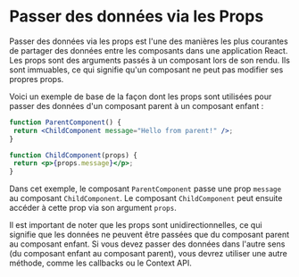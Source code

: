 # Passer des données via les Props

Passer des données via les props est l'une des manières les plus courantes de partager des données entre les composants dans une application React. Les props sont des arguments passés à un composant lors de son rendu. Ils sont immuables, ce qui signifie qu'un composant ne peut pas modifier ses propres props.

Voici un exemple de base de la façon dont les props sont utilisées pour passer des données d'un composant parent à un composant enfant :

```jsx
function ParentComponent() {
 return <ChildComponent message="Hello from parent!" />;
}

function ChildComponent(props) {
 return <p>{props.message}</p>;
}
```

Dans cet exemple, le composant `ParentComponent` passe une prop `message` au composant `ChildComponent`. Le composant `ChildComponent` peut ensuite accéder à cette prop via son argument `props`.

Il est important de noter que les props sont unidirectionnelles, ce qui signifie que les données ne peuvent être passées que du composant parent au composant enfant. Si vous devez passer des données dans l'autre sens (du composant enfant au composant parent), vous devrez utiliser une autre méthode, comme les callbacks ou le Context API.